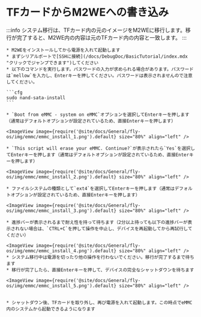 
# TFカードからM2WEへの書き込み

:::info
システム移行は、TFカード内の元のイメージをM2WEに移行します。移行が完了すると、M2WE内の内容は元のTFカード内の内容と一致します。
:::

    * M2WEをインストールしてから電源を入れて起動します
    * まずシリアルポートで[SSHに接続](/docs/DebugDoc/BasicTutorial/index.mdx "クリックでジャンプできます")してください
    * 以下のコマンドを実行します。パスワードの入力が求められる場合があります。パスワードは`mellow`を入力し、Enterキーを押してください。パスワードは表示されませんので注意してください。

    ```cfg
    sudo nand-sata-install
    ```

    * `Boot from eMMC - system on eMMC`オプションを選択してEnterキーを押します（通常はデフォルトオプションが設定されているため、直接Enterキーを押します）

    <ImageView image={require('@site/docs/General/fly-os/img/emmc/emmc_install_1.png').default} size="80%" align="left" />

    * `This script will erase your eMMC. Continue?`が表示されたら`Yes`を選択してEnterキーを押します（通常はデフォルトオプションが設定されているため、直接Enterキーを押します）

    <ImageView image={require('@site/docs/General/fly-os/img/emmc/emmc_install_2.png').default} size="80%" align="left" />

    * ファイルシステムの種類として`ext4`を選択してEnterキーを押します（通常はデフォルトオプションが設定されているため、直接Enterキーを押します）

    <ImageView image={require('@site/docs/General/fly-os/img/emmc/emmc_install_3.png').default} size="80%" align="left" />

    * 進捗バーが表示されるまで耐え性を持って待ちます（2分以上待っても以下の進捗バーが表示されない場合は、`CTRL+C`を押して操作を中止し、デバイスを再起動してから再試行してください）
    
    <ImageView image={require('@site/docs/General/fly-os/img/emmc/emmc_install_4.png').default} size="80%" align="left" />
    * システム移行中は電源を切ったり他の操作を行わないでください。移行が完了するまで待ちます
    * 移行が完了したら、直接Enterキーを押して、デバイスの完全なシャットダウンを待ちます

    <ImageView image={require('@site/docs/General/fly-os/img/emmc/emmc_install_5.png').default} size="80%" align="left" />


    * シャットダウン後、TFカードを取り外し、再び電源を入れて起動します。この時点でeMMC内のシステムから起動できるようになります

